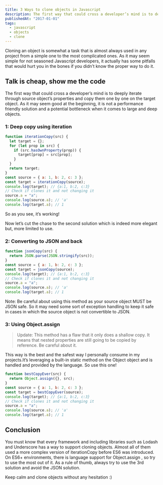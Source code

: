 ```yaml
---
title: 3 Ways to clone objects in Javascript
description: The first way that could cross a developer’s mind is to deeply iterate through source object’s properties and copy them one by one on the target object. As it may seem good at the beginning, it is not a performance friendly solution and a potential bottleneck when it comes to large and deep objects
publishedAt: "2017-01-01"
tags:
  - javascript
  - objects
  - clone
---
```


Cloning an object is somewhat a task that is almost always used in any project from a simple one to the most complicated ones.
As it may seem simple for not seasoned Javascript developers, it actually has some pitfalls that would hurt you in the bones if you didn’t know the proper way to do it.

## Talk is cheap, show me the code

The first way that could cross a developer’s mind is to deeply iterate through source object’s properties and copy them one by one on the target object. As it may seem good at the beginning, it is not a performance friendly solution and a potential bottleneck when it comes to large and deep objects.

### 1: Deep copy using iteration

```js
function iterationCopy(src) {
  let target = {};
  for (let prop in src) {
    if (src.hasOwnProperty(prop)) {
      target[prop] = src[prop];
    }
  }
  return target;
}
const source = { a: 1, b: 2, c: 3 };
const target = iterationCopy(source);
console.log(target); // {a:1, b:2, c:3}
// Check if clones it and not changing it
source.a = "a";
console.log(source.a); // 'a'
console.log(target.a); // 1
```

So as you see, it’s working!

Now let’s cut the chase to the second solution which is indeed more elegant but, more limited to use.

### 2: Converting to JSON and back

```js
function jsonCopy(src) {
  return JSON.parse(JSON.stringify(src));
}
const source = { a: 1, b: 2, c: 3 };
const target = jsonCopy(source);
console.log(target); // {a:1, b:2, c:3}
// Check if clones it and not changing it
source.a = "a";
console.log(source.a); // 'a'
console.log(target.a); // 1
```

Note: Be careful about using this method as your source object MUST be JSON safe. So it may need some sort of exception handling to keep it safe in cases in which the source object is not convertible to JSON.

### 3: Using Object.assign

> Update: This method has a flaw that it only does a shallow copy. It means that nested properties are still going to be copied by reference. Be careful about it.

This way is the best and the safest way I personally consume in my projects.It’s leveraging a built-in static method on the Object object and is handled and provided by the language. So use this one!

```javascript
function bestCopyEver(src) {
  return Object.assign({}, src);
}
const source = { a: 1, b: 2, c: 3 };
const target = bestCopyEver(source);
console.log(target); // {a:1, b:2, c:3}
// Check if clones it and not changing it
source.a = "a";
console.log(source.a); // 'a'
console.log(target.a); // 1
```

## Conclusion

You must know that every framework and including libraries such as Lodash and Underscore has a way to support cloning objects. Almost all of them used a more complex version of iterationCopy before ES6 was introduced. On ES6+ environments, there is language support for Object.assign , so try to use the most out of it. As a rule of thumb, always try to use the 3rd solution and avoid the JSON solution.

Keep calm and clone objects without any hesitation :)
